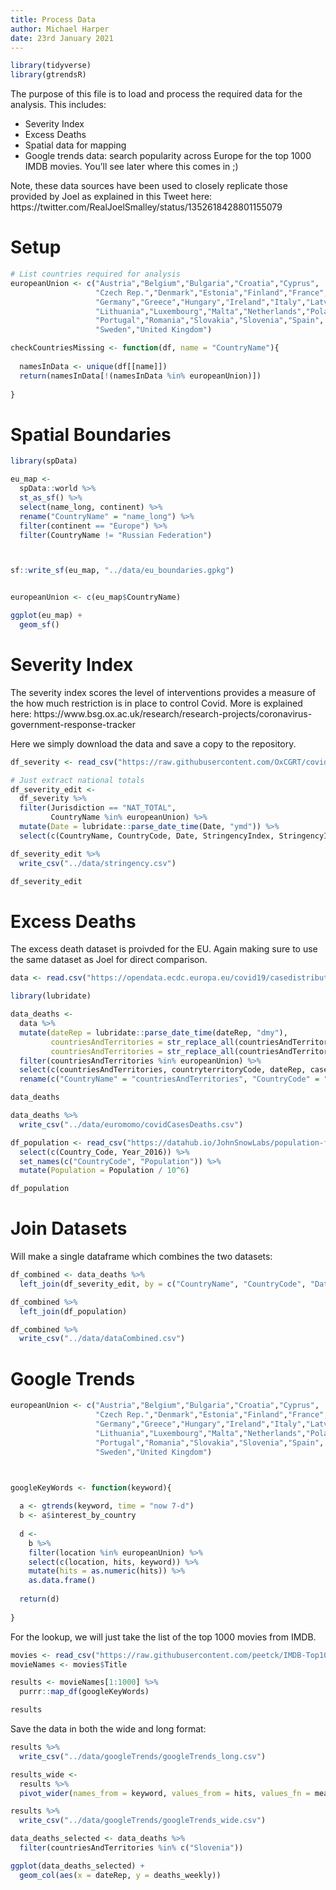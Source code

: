 ```yaml
---
title: Process Data
author: Michael Harper
date: 23rd January 2021
---
```


```r
library(tidyverse)
library(gtrendsR)
```


The purpose of this file is to load and process the required data for the analysis. This includes:

- Severity Index
- Excess Deaths
- Spatial data for mapping
- Google trends data: search popularity across Europe for the top 1000 IMDB movies. You'll see later where this comes in ;)

Note, these data sources have been used to closely replicate those provided by Joel as explained in this Tweet here: https://twitter.com/RealJoelSmalley/status/1352618428801155079

# Setup

```r
# List countries required for analysis
europeanUnion <- c("Austria","Belgium","Bulgaria","Croatia","Cyprus",
                   "Czech Rep.","Denmark","Estonia","Finland","France",
                   "Germany","Greece","Hungary","Ireland","Italy","Latvia",
                   "Lithuania","Luxembourg","Malta","Netherlands","Poland",
                   "Portugal","Romania","Slovakia","Slovenia","Spain",
                   "Sweden","United Kingdom")

checkCountriesMissing <- function(df, name = "CountryName"){
  
  namesInData <- unique(df[[name]])
  return(namesInData[!(namesInData %in% europeanUnion)])
  
}
```



# Spatial Boundaries


```r

library(spData)

eu_map <- 
  spData::world %>%
  st_as_sf() %>%
  select(name_long, continent) %>%
  rename("CountryName" = "name_long") %>%
  filter(continent == "Europe") %>%
  filter(CountryName != "Russian Federation")



sf::write_sf(eu_map, "../data/eu_boundaries.gpkg")


europeanUnion <- c(eu_map$CountryName)

ggplot(eu_map) + 
  geom_sf()

```

# Severity Index

The severity index scores the level of interventions provides a measure of the how much restriction is in place to control Covid. More is explained here: https://www.bsg.ox.ac.uk/research/research-projects/coronavirus-government-response-tracker

Here we simply download the data and save a copy to the repository.

```r
df_severity <- read_csv("https://raw.githubusercontent.com/OxCGRT/covid-policy-tracker/master/data/OxCGRT_latest_combined.csv", col_types = cols())

# Just extract national totals
df_severity_edit <- 
  df_severity %>%
  filter(Jurisdiction == "NAT_TOTAL", 
         CountryName %in% europeanUnion) %>%
  mutate(Date = lubridate::parse_date_time(Date, "ymd")) %>%
  select(c(CountryName, CountryCode, Date, StringencyIndex, StringencyIndexForDisplay)) 

df_severity_edit %>%
  write_csv("../data/stringency.csv")

df_severity_edit
```

# Excess Deaths

The excess death dataset is proivded for the EU. Again making sure to use the same dataset as Joel for direct comparison.

```r

data <- read.csv("https://opendata.ecdc.europa.eu/covid19/casedistribution/csv", na.strings = "", fileEncoding = "UTF-8-BOM") 

library(lubridate)

data_deaths <- 
  data %>%
  mutate(dateRep = lubridate::parse_date_time(dateRep, "dmy"),
         countriesAndTerritories = str_replace_all(countriesAndTerritories, "_", " "),
         countriesAndTerritories = str_replace_all(countriesAndTerritories, "Czechia", "Czech Republic")) %>% 
  filter(countriesAndTerritories %in% europeanUnion) %>%
  select(c(countriesAndTerritories, countryterritoryCode, dateRep, cases_weekly, deaths_weekly)) %>%
  rename(c("CountryName" = "countriesAndTerritories", "CountryCode" = "countryterritoryCode", "Date"  ="dateRep"))

data_deaths

data_deaths %>%
  write_csv("../data/euromomo/covidCasesDeaths.csv")


```


```r
df_population <- read_csv("https://datahub.io/JohnSnowLabs/population-figures-by-country/r/population-figures-by-country-csv.csv")  %>% 
  select(c(Country_Code, Year_2016)) %>%
  set_names(c("CountryCode", "Population")) %>%
  mutate(Population = Population / 10^6)

df_population
```


# Join Datasets

Will make a single dataframe which combines the two datasets:

```r
df_combined <- data_deaths %>%
  left_join(df_severity_edit, by = c("CountryName", "CountryCode", "Date"))

df_combined %>%
  left_join(df_population)
```

```r
df_combined %>%
  write_csv("../data/dataCombined.csv")
```


# Google Trends

```r

europeanUnion <- c("Austria","Belgium","Bulgaria","Croatia","Cyprus",
                   "Czech Rep.","Denmark","Estonia","Finland","France",
                   "Germany","Greece","Hungary","Ireland","Italy","Latvia",
                   "Lithuania","Luxembourg","Malta","Netherlands","Poland",
                   "Portugal","Romania","Slovakia","Slovenia","Spain",
                   "Sweden","United Kingdom")



googleKeyWords <- function(keyword){
  
  a <- gtrends(keyword, time = "now 7-d")
  b <- a$interest_by_country
  
  d <- 
    b %>%
    filter(location %in% europeanUnion) %>%
    select(c(location, hits, keyword)) %>%
    mutate(hits = as.numeric(hits)) %>%
    as.data.frame()
  
  return(d)
  
}
```

For the lookup, we will just take the list of the top 1000 movies from IMDB.

```r
movies <- read_csv("https://raw.githubusercontent.com/peetck/IMDB-Top1000-Movies/master/IMDB-Movie-Data.csv")
movieNames <- movies$Title
```


```r
results <- movieNames[1:1000] %>%
  purrr::map_df(googleKeyWords)

results
```

Save the data in both the wide and long format:

```r
results %>%
  write_csv("../data/googleTrends/googleTrends_long.csv")
```


```r
results_wide <- 
  results %>%
  pivot_wider(names_from = keyword, values_from = hits, values_fn = mean)

results %>%
  write_csv("../data/googleTrends/googleTrends_wide.csv")

```







```r
data_deaths_selected <- data_deaths %>%
  filter(countriesAndTerritories %in% c("Slovenia"))
```


```r
ggplot(data_deaths_selected) +
  geom_col(aes(x = dateRep, y = deaths_weekly))
```





